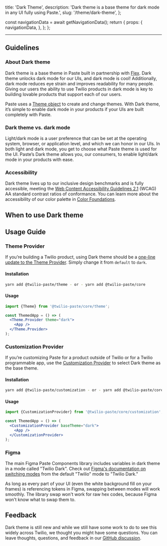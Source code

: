   title: 'Dark Theme',
  description: 'Dark theme is a base theme for dark mode in any UI fully using Paste.',
  slug: '/theme/dark-theme',
};



  const navigationData = await getNavigationData();
  return {
    props: {
      navigationData,
    },
  };
};

<GenericHeader name={meta.title} description={meta.description} categoryRoute={SidebarCategoryRoutes.THEME} />

---

<contentwrapper>

<PageAside data={mdxHeadings} />

<content>

## Guidelines

### About Dark theme

Dark theme is a base theme in Paste built in partnership with [Flex](https://www.twilio.com/flex). Dark theme unlocks dark mode for our UIs, and dark mode is cool! Additionally, dark mode reduces eye strain and improves readability for many people. Giving our users the ability to use Twilio products in dark mode is key to building lovable products that support each of our users.

Paste uses a [Theme object](/theme) to create and change themes. With Dark theme, it’s simple to enable dark mode in your products if your UIs are built completely with Paste.

### Dark theme vs. dark mode

Light/dark mode is a user preference that can be set at the operating system, browser, or application level, and which we can honor in our UIs. In both light and dark mode, you get to choose what Paste theme is used for the UI. Paste’s Dark theme allows you, our consumers, to enable light/dark mode in your products with ease.

### Accessibility

Dark theme lives up to our inclusive design benchmarks and is fully accessible, meeting the [Web Content Accessibility Guidelines 2.1](https://www.w3.org/TR/WCAG21/) (WCAG) AA standard contrast ratios of conformance. You can learn more about the accessibility of our color palette in [Color Foundations](/foundations/colors/#accessibility).

## When to use Dark theme

<DoDont>
  <Do title="Do" body="Use Dark theme if your UI is built fully with Paste." />
  <Dont
    title="Don't"
    body="Don’t use Dark theme if there are any surface areas within your product that aren’t using Paste."
  />
</DoDont>

## Usage Guide

### Theme Provider

If you’re building a Twilio product, using Dark theme should be a [one-line update to the Theme Provider](/theme/changing-theme). Simply change it from `default` to `dark`.

#### Installation

```bash
yarn add @twilio-paste/theme - or - yarn add @twilio-paste/core
```

#### Usage

```jsx
import {Theme} from '@twilio-paste/core/theme';

const ThemedApp = () => (
  <Theme.Provider theme="dark">
    <App />
  </Theme.Provider>
);
```

### Customization Provider

If you’re customizing Paste for a product outside of Twilio or for a Twilio programmable app, use the [Customization Provider](/customization/customization-provider) to select Dark theme as the base theme.

#### Installation

```bash
yarn add @twilio-paste/customization - or - yarn add @twilio-paste/core
```

#### Usage

```jsx
import {CustomizationProvider} from '@twilio-paste/core/customization';

const ThemedApp = () => (
  <CustomizationProvider baseTheme="dark">
    <App />
  </CustomizationProvider>
);
```

### Figma

The main Figma Paste Components library includes variables in dark theme in a mode called "Twilio Dark". Check out [Figma's documentation on switching modes](https://help.figma.com/hc/en-us/articles/15343816063383-Modes-for-variables#h_01H3ADKDF7JBTRV1Z5P1X1DZVE) from the default "Twilio" mode to "Twilio Dark."

As long as every part of your UI (even the white background fill on your frames) is referencing tokens in Figma, swapping between modes will work smoothly. The library swap won't work for raw hex codes, because Figma won't know what to swap them to.

## Feedback

Dark theme is still new and while we still have some work to do to see this widely across Twilio, we thought you might have some questions. You can leave thoughts, questions, and feedback in our [GitHub discussion](https://github.com/twilio-labs/paste/discussions/1527).

</content>
</contentwrapper>

